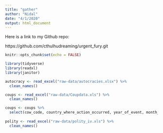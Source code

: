 ```yaml
---
title: "gather"
author: "Nidal"
date: "4/1/2020"
output: html_document
---
```



Here is a link to my Github repo:

https://github.com/cthulhudreaming/urgent_fury.git

```r
knitr::opts_chunk$set(echo = FALSE)

library(tidyverse)
library(readxl)
library(janitor)

autocracy <- read_excel("raw-data/autocracies.xlsx") %>% 
  clean_names()

coups <- read_excel("raw-data/Coupdata.xls") %>% 
  clean_names()

coups <- coups %>% 
  select(cow_code, country_where_action_occurred, year_of_event, month_of_event, day_of_event, type_of_coup, realized_coup, unrealized, military_coup, rebel_coup, palace_coup)
 
polity <- read_excel("raw-data/polity_iv.xls") %>% 
  clean_names()
```

